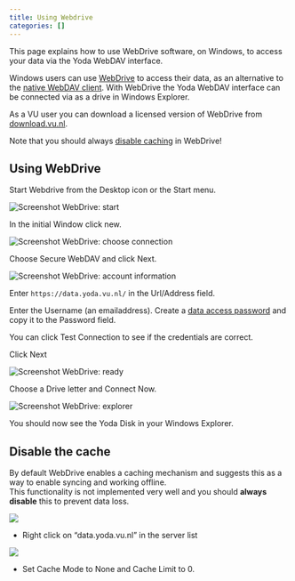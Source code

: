 ```yaml
---
title: Using Webdrive
categories: []
---
```


This page explains how to use WebDrive software, on Windows, to access your data via the Yoda WebDAV interface. 

Windows users can use [WebDrive](https://webdrive.com/) to access their data,
as an alternative to the [native WebDAV client](./yoda_using_windowsexplorer.qmd). 
With WebDrive the Yoda WebDAV interface can be connected via as a drive in 
Windows Explorer. 

As a VU user you can download a licensed version of WebDrive from [download.vu.nl](https://download.vu.nl).

Note that you should always [disable caching](#disable-the-cache) in WebDrive!

## Using WebDrive

Start Webdrive from the Desktop icon or the Start menu.

![](/public/manuals/yoda/screenshot-webdrive-start.png "Screenshot WebDrive: start")

In the initial Window click new.

![](/public/manuals/yoda/screenshot-webdrive-choose.png "Screenshot WebDrive: choose connection")

Choose Secure WebDAV and click Next.

![](/public/manuals/yoda/screenshot-webdrive-account.png "Screenshot WebDrive: account information")

Enter `https://data.yoda.vu.nl/` in the Url/Address field.

Enter the Username (an emailaddress). Create a [data access password](./yoda_dap.qmd) and copy it to the Password field.

You can click Test Connection to see if the credentials are correct. 

Click Next

![](/public/manuals/yoda/screenshot-webdrive-ready.png "Screenshot WebDrive: ready")

Choose a Drive letter and Connect Now.

![](/public/manuals/yoda/screenshot-webdrive-explorer.png "Screenshot WebDrive: explorer")

You should now see the Yoda Disk in your Windows Explorer.

## Disable the cache
By default WebDrive enables a caching mechanism and suggests this as a way to enable syncing and working offline.   
This functionality is not implemented very well and you should **always disable** this to prevent data loss.

![](/public/manuals/yoda/screenshot-webdrive-properties.png)

- Right click on "data.yoda.vu.nl" in the server list

![](/public/manuals/yoda/screenshot-webdrive-cache.png)

- Set Cache Mode to None and Cache Limit to 0.